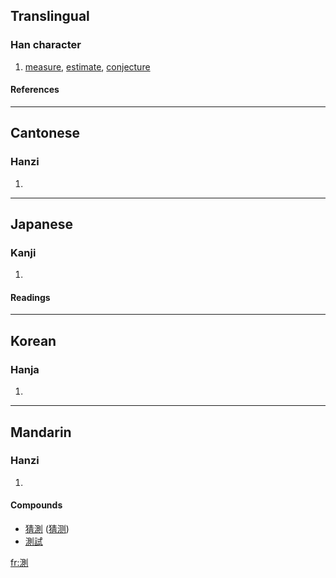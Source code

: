 {{see|测}}

==Translingual==
===Han character===
{{Han char|rn=85|rad=水|as=09|sn=12|four=3210<sub>0</sub>|canj=水月金弓 (EBCN)|ids=⿰[[氵]][[則]]}}
# [[measure]], [[estimate]], [[conjecture]]
====References====
{{Han ref|kx=0635.010|dkj=17780|dj=1041.120|hdz=31674.010|uh=6E2C|ud=28204|bh=B4FA|bd=46330}}

----

==Cantonese==
===Hanzi===
{{yue-hanzi|jyut=|y=chak1}}
# {{defn|Cantonese}}

----
==Japanese==
===Kanji===
{{ja-kanji|grade=5|rs=水09}}
# {{defn|Japanese}} 
====Readings====
{{ja-readings|on=[[そく]] (soku)|kun=[[はかる]] (hakaru)}}

----
==Korean==
===Hanja===
{{ko-hanja|hangeul=측|eumhun=|rv=cheuk|mr=ch'ŭk|y=chuk}}
# {{defn|Korean}}

----
==Mandarin==
===Hanzi===
{{cmn-hanzi|sim=测|pin=[[cè]] ([[ce4]]), [[hòng]] ([[hong4]])|wg=ts'e<sup>4</sup>, hung<sup>4</sup>}}
# {{defn|Mandarin}}

====Compounds====
* [[猜測]] ([[猜测]])
* [[測試]]

[[fr:測]]